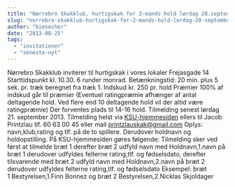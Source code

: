 ```yaml
---
title: "Nørrebro Skakklub, hurtigskak for 2-mands hold lørdag 28.september 2013"
slug: "norrebro-skakklub-hurtigskak-for-2-mands-hold-lordag-28-september-2013"
author: "kimsecher"
date: "2013-08-25"
tags: 
  - "invitationer"
  - "seneste-nyt"
---
```


Nørrebro Skakklub inviterer til hurtigskak i vores lokaler Frejasgade 14 Starttidspunkt kl. 10.30. 6 runder monrad. Betænkningstid: 20 min. plus 5 sek. pr. træk beregnet fra træk 1. Indskud kr. 250 pr. hold Præmier 100% af indskud går til præmier (Eventuel ratingpræmie afhænger af antal deltagende hold. Ved flere end 10 deltagende hold vil der altid være ratingpræmie) Der forventes plads til 14-16 hold. Tilmelding senest lørdag 21. september 2013. Tilmelding helst via [KSU-hjemmesiden](http://ksu.dk/kalender/dotnet/viskalender.aspx?id=1248) ellers til Jacob Printzlau tlf. 60 63 00 45 eller mail printzlauskak@gmail.com Oplys: navn,klub,rating og tlf. på de to spillere. Derudover holdnavn og holdopstilling. På KSU-hjemmesiden gøres følgende: Tilmelding sker ved først at tilmelde bræt 1 derefter bræt 2 udfyld navn med Holdnavn,1.navn på bræt 1 derudover udfyldes felterne rating,tlf. og fødselsdato, derefter tilsvarende med bræt 2 udfyld navn med Holdnavn,2.navn på bræt 2 derudover udfyldes felterne rating,tlf. og fødselsdato Eksempel: bræt 1 Bestyrelsen,1.Finn Bonnez og bræt 2 Bestyrelsen,2.Nicklas Skjoldager

